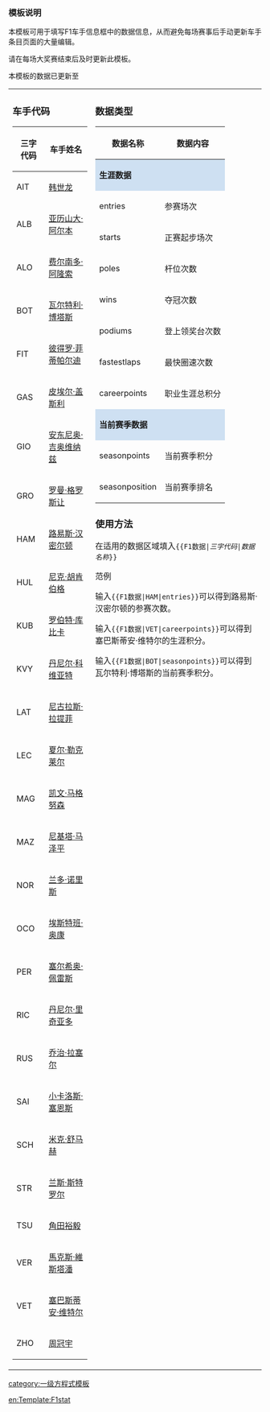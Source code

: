 <includeonly><!-- 在這裡加入模板的保護標識 --></includeonly>
<noinclude>
{{Documentation subpage}}
{{noteTA|G1=F1}}
</noinclude>
<!-- 在本行下編輯模板說明 -->

{{notice|在赛季结束后请将此模板[[Wikipedia:Substitution|替换引用]]至已经退役或两年以上未参赛的F1车手页面}}

=== 模板说明 ===
本模板可用于填写F1车手信息框中的数据信息，从而避免每场赛事后手动更新车手条目页面的大量编辑。

请在每场大奖赛结束后及时更新此模板。

本模板的数据已更新至{{F1数据|UPTO}}

{|
|style="vertical-align:top"|
<noinclude>{{noteTA|G1=F1}}</noinclude>
===车手代码===
{|class="wikitable"
!三字代码
!车手姓名
|-
|AIT
|[[韩世龙]]
|-
|ALB
|[[亚历山大·阿尔本]]
|-
|ALO
|[[费尔南多·阿隆索]]
|-
|BOT
|[[瓦尔特利·博塔斯]]
|-
|FIT
|[[彼得罗·菲蒂帕尔迪]]
|-
|GAS
|[[皮埃尔·盖斯利]]
|-
|GIO
|[[安东尼奥·吉奥维纳兹]]
|-
|GRO
|[[罗曼·格罗斯让]]
|-
|HAM
|[[路易斯·汉密尔顿]]
|-
|HUL
|[[尼克·胡肯伯格]]
|-
|KUB
|[[罗伯特·库比卡]]
|-
|KVY
|[[丹尼尔·科维亚特]]
|-
|LAT
|[[尼古拉斯·拉提菲]]
|-
|LEC
|[[夏尔·勒克莱尔]]
|-
|MAG
|[[凯文·马格努森]]
|-
|MAZ
|[[尼基塔·马泽平]]
|-
|NOR
|[[兰多·诺里斯]]
|-
|OCO
|[[埃斯特班·奥康]]
|-
|PER
|[[塞尔希奥·佩雷斯]]
|-
|RIC
|[[丹尼尔·里奇亚多]]
|-
|RUS
|[[乔治·拉塞尔]]
|-
|SAI
|[[小卡洛斯·塞恩斯]]
|-
|SCH
|[[米克·舒马赫]]
|-
|STR
|[[兰斯·斯特罗尔]]
|-
|TSU
|[[角田裕毅]]
|-
|VER
|[[馬克斯·維斯塔潘]]
|-
|VET
|[[塞巴斯蒂安·维特尔]]
|-
|ZHO
|[[周冠宇]]
|}
|style="vertical-align:top"|

===数据类型===
{|class="wikitable"
!数据名称
!数据内容
|-
|colspan=2 style="background: #CEE0F2"|'''生涯数据'''
|-
|entries
|参赛场次
|-
|starts
|正赛起步场次
|-
|poles
|杆位次数
|-
|wins
|夺冠次数
|-
|podiums
|登上领奖台次数
|-
|fastestlaps
|最快圈速次数
|-
|careerpoints
|职业生涯总积分
|-
|colspan=2 style="background: #CEE0F2"|'''当前赛季数据'''
|-
|seasonpoints
|当前赛季积分
|-
|seasonposition
|当前赛季排名
|}

===使用方法===
在适用的数据区域填入<code><nowiki>{{</nowiki>F1数据|''三字代码''|''数据名称''}}</code>

;范例
输入<code><nowiki>{{</nowiki>F1数据|HAM|entries}}</code>可以得到路易斯·汉密尔顿的参赛次数。

输入<code><nowiki>{{</nowiki>F1数据|VET|careerpoints}}</code>可以得到塞巴斯蒂安·维特尔的生涯积分。

输入<code><nowiki>{{</nowiki>F1数据|BOT|seasonpoints}}</code>可以得到瓦尔特利·博塔斯的当前赛季积分。
|}


<includeonly>
<!-- 本行下加入模板的分類 -->
[[category:一级方程式模板]]

[[en:Template:F1stat]]
</includeonly>